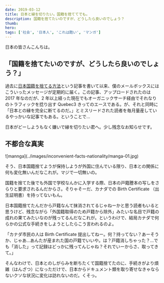 ```yaml
---
date: 2019-03-12
title: 日本と縁を切りたい。国籍を捨ててでも。
description: 国籍を捨てたいのですが、どうしたら良いのでしょう？
thumb:
hero:
tags: ['社会', '日本人', 'これは酷い', 'マンガ']
---
```


日本の皆さんこんちは。

## 「国籍を捨てたいのですが、どうしたら良いのでしょう？」

過去に[日本国籍を捨てる方法](../blog/japanese-nationality '過去記事：日本国籍を捨てる方法')という記事を書いて以来、僕のメールボックスにはこういったメッセージが定期的に届く。この記事、アップロードされたのは 2017 年なのだが、2 年以上経った現在でもオーガニックサーチ経由でそれなりのトラフィックを捻り出す Quebec3 きってのエースである。が、それと同時に「日本との縁を完全に断てるのだ。」とミスリードされた読者を毎月量産しているやっかいな記事でもある。ということで…

日本がどーしようもなく嫌いで縁を切りたい君へ。少し残念なお知らせです。

## 不都合な真実

<div>![mannga](../images/inconvenient-facts-nationality/manga-01.jpg)</div>

そう、日本国籍捨てようが保持しようが外国に住んでいる限り、日本との関係に何も変化無いんだなこれが。マジで一切無いの。

国籍を捨てた後でも外国で学校なんかに入学する際、日本の戸籍謄本の写しをさらりと要求されるんだからさ。そりゃそーだ、カナダでの Birth Certificate （出生証明書）を持ってないもん。

日本国籍捨てたんだから戸籍なんて抹消されてるじゃねーかと思う読者もいると思うけど、残念ながら「外国籍取得のため戸籍から除外」みたいな名目で戸籍の成れの果てみたいなのが残ってるんだなこれが。というわけで、結局カナダで何らかの公式な手続きをしようとしたらこう言われるのよ。

「カナダ市民の人は Birth Certificate 提出してねー。何？持ってない？あーそうか、じゃあ…あんたが産まれた国の戸籍でいいや。は？戸籍消しちゃった？…でも「消した」って記録はどっかに残ってんじゃね？それでいーからさ、取ってきて。」

そんなわけで、日本とのしがらみを断ちたくて国籍捨てたのに、手続きがより煩雑（はんざつ）になっただけで、日本からドキュメント類を取り寄せなきゃならないクソな状況に変化は訪れないのだ。くそっ。
